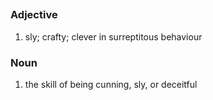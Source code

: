 =={{en}}==
===Adjective===
#sly; crafty; clever in surreptitous behaviour
===Noun===
# the skill of being cunning, sly, or deceitful